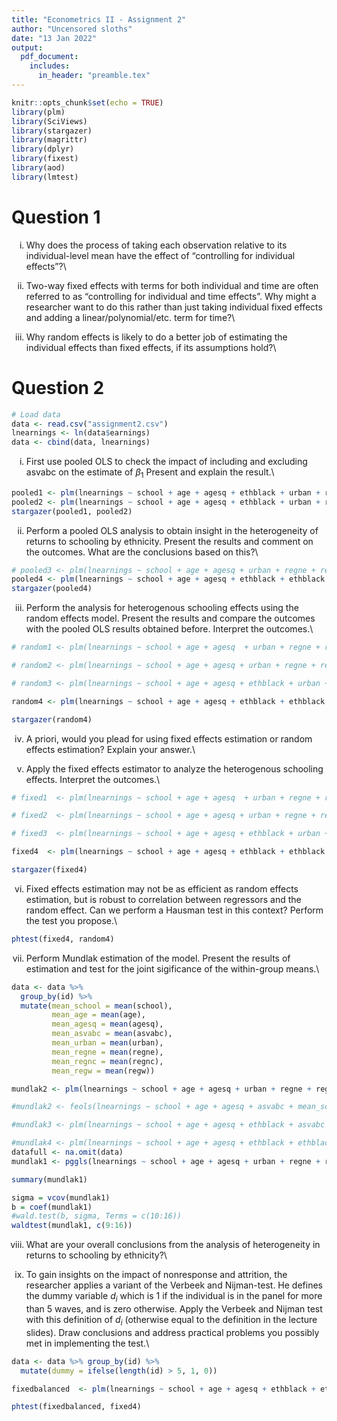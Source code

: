 ```yaml
---
title: "Econometrics II - Assignment 2"
author: "Uncensored sloths"
date: "13 Jan 2022"
output:
  pdf_document:
    includes:
      in_header: "preamble.tex"
---
```


```r
knitr::opts_chunk$set(echo = TRUE)
library(plm)
library(SciViews)
library(stargazer)
library(magrittr)
library(dplyr)
library(fixest)
library(aod)
library(lmtest)
```

# Question 1

(i) Why does the process of taking each observation relative to its individual-level mean have
the effect of "controlling for individual effects"?\\

(ii) Two-way fixed effects with terms for both individual and time are often referred to as
"controlling for individual and time effects". Why might a researcher want to do this rather
than just taking individual fixed effects and adding a linear/polynomial/etc. term for time?\\

(iii) Why random effects is likely to do a better job of estimating the individual effects than
fixed effects, if its assumptions hold?\\

# Question 2

```r
# Load data
data <- read.csv("assignment2.csv")
lnearnings <- ln(data$earnings)
data <- cbind(data, lnearnings)
```

(i) First use pooled OLS to check the impact of including and excluding asvabc on the estimate
of $\beta_1$ Present and explain the result.\\

```r
pooled1 <- plm(lnearnings ~ school + age + agesq + ethblack + urban + regne + regnc + regw, model = "pooling", data=data)
pooled2 <- plm(lnearnings ~ school + age + agesq + ethblack + urban + regne + regnc + regw + asvabc, model = "pooling", data=data)
stargazer(pooled1, pooled2)
```
(ii) Perform a pooled OLS analysis to obtain insight in the heterogeneity of returns to schooling
by ethnicity. Present the results and comment on the outcomes. What are the conclusions
based on this?\\

```r
# pooled3 <- plm(lnearnings ~ school + age + agesq + urban + regne + regnc + regw + regs + asvabc, model = "pooling", data=data)
pooled4 <- plm(lnearnings ~ school + age + agesq + ethblack + ethblack * school + urban + regne + regnc + regw + asvabc, model = "pooling", data=data)
stargazer(pooled4)
```
(iii) Perform the analysis for heterogenous schooling effects using the random effects model.
Present the results and compare the outcomes with the pooled OLS results obtained before.
Interpret the outcomes.\\

```r
# random1 <- plm(lnearnings ~ school + age + agesq  + urban + regne + regnc + regw + regs, model = "random", index = c("id", "time"), effect = "twoways", data=data)

# random2 <- plm(lnearnings ~ school + age + agesq + urban + regne + regnc + regw + regs + asvabc, model = "random", index = c("id", "time"), effect = "twoways", data=data)

# random3 <- plm(lnearnings ~ school + age + agesq + ethblack + urban + regne + regnc + regw + regs + asvabc, model = "random", index = c("id", "time"), effect = "twoways", data=data)

random4 <- plm(lnearnings ~ school + age + agesq + ethblack + ethblack  * school + urban + regne + regnc + regw + asvabc, model = "random", index = c("id", "time"), effect = "twoways", data=data)

stargazer(random4)
```
(iv) A priori, would you plead for using fixed effects estimation or random effects estimation?
Explain your answer.\\

v) Apply the fixed effects estimator to analyze the heterogenous schooling effects. Interpret
the outcomes.\\

```r
# fixed1  <- plm(lnearnings ~ school + age + agesq  + urban + regne + regnc + regw, model = "within", index = c("id", "time"), effect = "twoways", data = data)

# fixed2  <- plm(lnearnings ~ school + age + agesq + urban + regne + regnc + regw + asvabc, model = "within", index = c("id", "time"), effect = "twoways", data = data)

# fixed3  <- plm(lnearnings ~ school + age + agesq + ethblack + urban + regne + regnc + regw + asvabc, model = "within", index = c("id", "time"), effect = "twoways", data = data)

fixed4  <- plm(lnearnings ~ school + age + agesq + ethblack + ethblack  * school + urban + regne + regnc + regw + asvabc, model = "within", index = c("id", "time"), effect = "twoways", data = data)

stargazer(fixed4)
```
(vi) Fixed effects estimation may not be as efficient as random effects estimation, but is robust
to correlation between regressors and the random effect. Can we perform a Hausman test
in this context? Perform the test you propose.\\

```r
phtest(fixed4, random4)
```
(vii) Perform Mundlak estimation of the model. Present the results of estimation and test for
the joint sigificance of the within-group means.\\

```r
data <- data %>%
  group_by(id) %>%
  mutate(mean_school = mean(school),
         mean_age = mean(age),
         mean_agesq = mean(agesq),
         mean_asvabc = mean(asvabc),
         mean_urban = mean(urban),
         mean_regne = mean(regne),
         mean_regnc = mean(regnc),
         mean_regw = mean(regw))
```

```r
mundlak2 <- plm(lnearnings ~ school + age + agesq + urban + regne + regnc + regw + asvabc + mean_school+ mean_age + mean_agesq + mean_urban + mean_regne + mean_regnc + mean_regw, model = "pooling", index = c("id"), data=data)

#mundlak2 <- feols(lnearnings ~ school + age + agesq + asvabc + mean_school + mean_age + mean_agesq + mean_asvabc, model = "random", index = c("id", "time"), effect = "twoways", data=data)

#mundlak3 <- plm(lnearnings ~ school + age + agesq + ethblack + asvabc + mean_school + mean_age + mean_agesq + mean_asvabc, model = "random", index = c("id", "time"), effect = "twoways", data=data)

#mundlak4 <- plm(lnearnings ~ school + age + agesq + ethblack + ethblack  * school + asvabc + mean_school + mean_age + mean_agesq + mean_asvabc, model = "random", index = c("id", "time"), effect = "twoways", data=data)
datafull <- na.omit(data)
mundlak1 <- pggls(lnearnings ~ school + age + agesq + urban + regne + regnc + regw + asvabc + mean_school+ mean_age + mean_agesq + mean_urban + mean_regne + mean_regnc + mean_regw, model = "random", index = c("id"), effect = "individual", data=datafull)

summary(mundlak1)
```

```r
sigma = vcov(mundlak1)
b = coef(mundlak1)
#wald.test(b, sigma, Terms = c(10:16))
waldtest(mundlak1, c(9:16))
```
(viii) What are your overall conclusions from the analysis of heterogeneity in returns to schooling
by ethnicity?\\

(ix) To gain insights on the impact of nonresponse and attrition, the researcher applies a variant
of the Verbeek and Nijman-test. He defines the dummy variable $d_i$ which is 1 if the individual
is in the panel for more than 5 waves, and is zero otherwise. Apply the Verbeek and Nijman
test with this definition of $d_i$ (otherwise equal to the definition in the lecture slides). Draw
conclusions and address practical problems you possibly met in implementing the test.\\

```r
data <- data %>% group_by(id) %>%
  mutate(dummy = ifelse(length(id) > 5, 1, 0))
```

```r
fixedbalanced  <- plm(lnearnings ~ school + age + agesq + ethblack + ethblack  * school + urban + regne + regnc + regw + asvabc, model = "within", index = c("id", "time"), effect = "twoways", data = subset(data, dummy==1))

phtest(fixedbalanced, fixed4)
```



